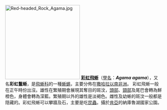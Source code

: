 [[Image:Red-headed_Rock_Agama.jpg|240px]]
'''[[彩虹飛蜥|彩虹飛蜥]]'''（[[學名|學名]]：'''''Agama agama'''''），又名'''彩虹鬣蜥'''，是[[飛蜥科|飛蜥科]]的一種[[蜥蜴|蜥蜴]]，主要分佈在[[撒哈拉以南非洲|撒哈拉以南非洲]]。
彩虹飛蜥一般在正午時份出沒。雄性在繁殖期會展現其奪目的斑汶，[[頭部|頭部]]、[[頸部|頸部]]及尾巴會轉為鮮橙色，身體會轉為深藍。繁殖期以外的雄性是淡褐色。雌性及幼蜥的斑汶一般都是隠藏的。彩虹飛蜥可以攀牆及石，主要是吃[[昆蟲|昆蟲]]。攝於[[肯亞|肯亞]]的納庫魯湖國家公園。